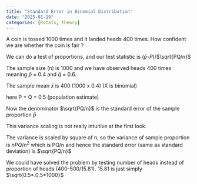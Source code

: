 ```yaml
---
title: "Standard Error in Binomial Distribution"
date: "2025-01-19"
categories: [Rstats, theory]
---
```


A coin is tossed 1000 times and it landed heads 400 times. How confident we are whether the coin is fair ?

We can do a test of proportions, and our test statistic is ($\bar{p}$-${P}$)/$\sqrt{PQ/n}$

The sample size (n) is 1000 and we have observed heads 400 times meaning 
$\bar{p}$ = 0.4 and $\bar{q}$  = 0.6. 

The sample mean $\bar{x}$ is 400 (1000 x 0.4) (X is binomial)

here P = Q = 0.5 (population estimate)

Now the denominator $\sqrt{PQ/n}$ is the standard error of the sample proportion $\bar{p}$

This variance scaling is not really intuitive at the first look.

The variance is scaled by square of n, so the variance of sample proportion is ${nPQ/n^2}$ which is PQ/n and hence the standard error (same as standard deviation) is $\sqrt{PQ/n}$

We could have solved the problem by testing number of heads instead of proportion of heads (400-500/15.81). 15.81 is just simply $\sqrt{0.5*.0.5*1000}$

